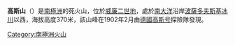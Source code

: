 {{multiple issues|
{{expand|time=2016-12-07T04:56:38+00:00}}
{{unreferenced|time=2016-12-07T04:56:38+00:00}}
{{update|time=2016-12-07T04:56:38+00:00}}
}}
{{coord|66|48|S|089|11|E|type:mountain|display=title}}

'''高斯山'''（{{lang-de|Gaußberg}}）是[[南極洲|南極洲]]的死火山，位於[[威廉二世地|威廉二世地]]，處於[[南大洋|南大洋]]沿岸[[波薩多夫斯基冰川|波薩多夫斯基冰川]]以西，海拔高度370米，該山峰在1902年2月由[[德國|德國]][[高斯号远征|高斯号]]探險隊發現。

{{Antarctica-geo-stub}}
[[Category:南極洲火山|Category:南極洲火山]]